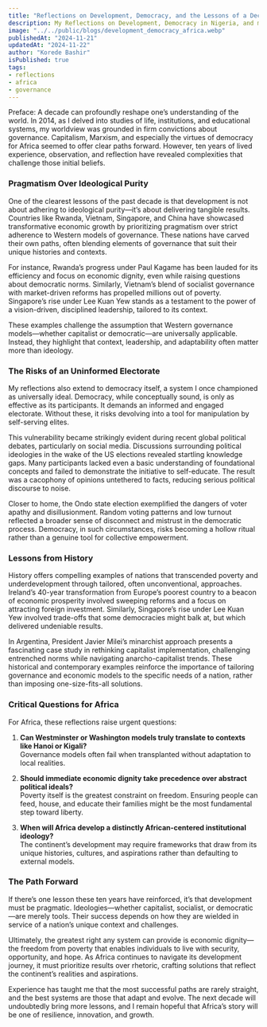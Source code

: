 ```yaml
---
title: "Reflections on Development, Democracy, and the Lessons of a Decade"
description: My Reflections on Development, Democracy in Nigeria, and my Lessons of a Decade
image: "../../public/blogs/development_democracy_africa.webp"
publishedAt: "2024-11-21"
updatedAt: "2024-11-22"
author: "Korede Bashir"
isPublished: true
tags: 
- reflections
- africa
- governance
---
```



Preface: A decade can profoundly reshape one’s understanding of the world. In 2014, as I delved into studies of life, institutions, and educational systems, my worldview was grounded in firm convictions about governance. Capitalism, Marxism, and especially the virtues of democracy for Africa seemed to offer clear paths forward. However, ten years of lived experience, observation, and reflection have revealed complexities that challenge those initial beliefs.

### Pragmatism Over Ideological Purity  

One of the clearest lessons of the past decade is that development is not about adhering to ideological purity—it’s about delivering tangible results. Countries like Rwanda, Vietnam, Singapore, and China have showcased transformative economic growth by prioritizing pragmatism over strict adherence to Western models of governance. These nations have carved their own paths, often blending elements of governance that suit their unique histories and contexts.  

For instance, Rwanda’s progress under Paul Kagame has been lauded for its efficiency and focus on economic dignity, even while raising questions about democratic norms. Similarly, Vietnam’s blend of socialist governance with market-driven reforms has propelled millions out of poverty. Singapore’s rise under Lee Kuan Yew stands as a testament to the power of a vision-driven, disciplined leadership, tailored to its context.  

These examples challenge the assumption that Western governance models—whether capitalist or democratic—are universally applicable. Instead, they highlight that context, leadership, and adaptability often matter more than ideology.  

### The Risks of an Uninformed Electorate  

My reflections also extend to democracy itself, a system I once championed as universally ideal. Democracy, while conceptually sound, is only as effective as its participants. It demands an informed and engaged electorate. Without these, it risks devolving into a tool for manipulation by self-serving elites.  

This vulnerability became strikingly evident during recent global political debates, particularly on social media. Discussions surrounding political ideologies in the wake of the US elections revealed startling knowledge gaps. Many participants lacked even a basic understanding of foundational concepts and failed to demonstrate the initiative to self-educate. The result was a cacophony of opinions untethered to facts, reducing serious political discourse to noise.  

Closer to home, the Ondo state election exemplified the dangers of voter apathy and disillusionment. Random voting patterns and low turnout reflected a broader sense of disconnect and mistrust in the democratic process. Democracy, in such circumstances, risks becoming a hollow ritual rather than a genuine tool for collective empowerment.  

### Lessons from History  

History offers compelling examples of nations that transcended poverty and underdevelopment through tailored, often unconventional, approaches. Ireland’s 40-year transformation from Europe’s poorest country to a beacon of economic prosperity involved sweeping reforms and a focus on attracting foreign investment. Similarly, Singapore’s rise under Lee Kuan Yew involved trade-offs that some democracies might balk at, but which delivered undeniable results.  

In Argentina, President Javier Milei’s minarchist approach presents a fascinating case study in rethinking capitalist implementation, challenging entrenched norms while navigating anarcho-capitalist trends. These historical and contemporary examples reinforce the importance of tailoring governance and economic models to the specific needs of a nation, rather than imposing one-size-fits-all solutions.  

### Critical Questions for Africa  

For Africa, these reflections raise urgent questions:  

1. **Can Westminster or Washington models truly translate to contexts like Hanoi or Kigali?**  
   Governance models often fail when transplanted without adaptation to local realities.  

2. **Should immediate economic dignity take precedence over abstract political ideals?**  
   Poverty itself is the greatest constraint on freedom. Ensuring people can feed, house, and educate their families might be the most fundamental step toward liberty.  

3. **When will Africa develop a distinctly African-centered institutional ideology?**  
   The continent’s development may require frameworks that draw from its unique histories, cultures, and aspirations rather than defaulting to external models.  

### The Path Forward  

If there’s one lesson these ten years have reinforced, it’s that development must be pragmatic. Ideologies—whether capitalist, socialist, or democratic—are merely tools. Their success depends on how they are wielded in service of a nation’s unique context and challenges.  

Ultimately, the greatest right any system can provide is economic dignity—the freedom from poverty that enables individuals to live with security, opportunity, and hope. As Africa continues to navigate its development journey, it must prioritize results over rhetoric, crafting solutions that reflect the continent’s realities and aspirations.  

Experience has taught me that the most successful paths are rarely straight, and the best systems are those that adapt and evolve. The next decade will undoubtedly bring more lessons, and I remain hopeful that Africa’s story will be one of resilience, innovation, and growth.  

